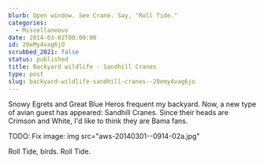 ```yaml
---
blurb: Open window. See Crane. Say, "Roll Tide."
categories:
  - Miscellaneous
date: 2014-03-02T00:00:00
id: 20eMy4vag6jO
scrubbed_2021: false
status: published
title: Backyard wildlife - Sandhill Cranes
type: post
slug: backyard-wildlife-sandhill-cranes--20emy4vag6jo
---
```


Snowy Egrets and Great Blue Heros frequent my backyard. Now, a new type of avian guest has appeared: Sandhill Cranes. Since their heads are Crimson and White, I'd like to think they are Bama fans. 

TODO: Fix image: img src="aws-20140301--0914-02a.jpg"

Roll Tide, birds. Roll Tide.